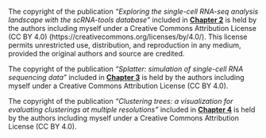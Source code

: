 The copyright of the publication _"Exploring the single-cell RNA-seq analysis
landscape with the scRNA-tools database"_ included in **[Chapter 2](#tools)**
is held by the authors including myself under a Creative Commons Attribution
License (CC BY 4.0) (https://creativecommons.org/licenses/by/4.0/). This
license permits unrestricted use, distribution, and reproduction in any medium,
provided the original authors and source are credited.

The copyright of the publication _"Splatter: simulation of single-cell RNA
sequencing data"_ included in **[Chapter 3](#simulation)** is held by the
authors including myself under a Creative Commons Attribution License (CC BY
4.0).

The copyright of the publication _"Clustering trees: a visualization for
evaluating clusterings at multiple resolutions"_ included in
**[Chapter 4](#clust-trees)** is held by the authors including myself under a
Creative Commons Attribution License (CC BY 4.0).
